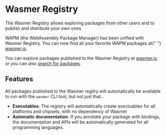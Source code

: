 
# Wasmer Registry

The Wasmer Registry allows exploring packages from other users and to publish and distribute your own ones.

<Callout type="info" emoji="ℹ️">
  WAPM (the WebAssembly Package Manager) has been unified with Wasmer Registry.
  You can now find all your favorite WAPM packages at{" "}
  <a href="https://wasmer.io">wasmer.io</a>.
</Callout>

You can explore packages published to the Wasmer Registry at [wasmer.io](https://wasmer.io/explore) or you can
also [search for packages](/registry/search).

## Features

All packages published to the Wasmer regitry will automatically be available to run with the `wasmer` CLI tool, but not just that...

- **Executables**: The registry will automatically create exectuables for all platforms and chipsets, with no dependency of Wasmer
- **Automatic documentation**: If you annotate your package with bindings, the documentation and APIs will be automatically generated for all programming languages.
